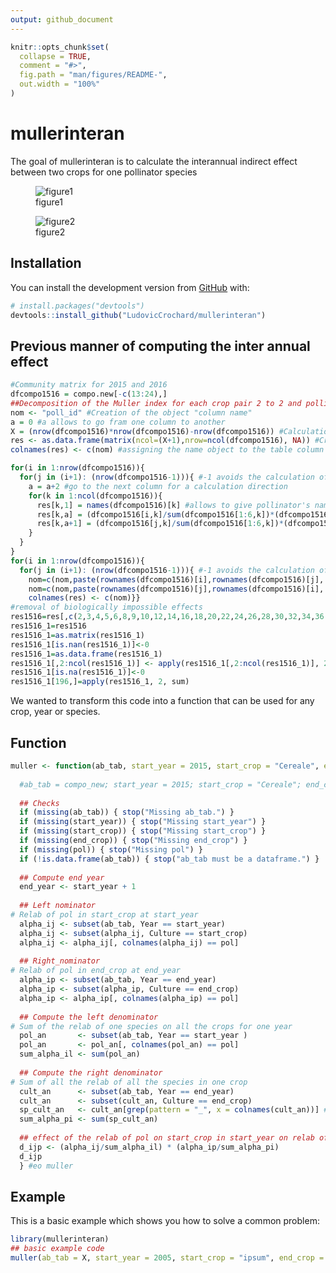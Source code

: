 ```yaml
---
output: github_document
---
```


<!-- README.md is generated from README.Rmd. Please edit that file -->

```r
knitr::opts_chunk$set(
  collapse = TRUE,
  comment = "#>",
  fig.path = "man/figures/README-",
  out.width = "100%"
)
```

# mullerinteran

<!-- badges: start -->
<!-- badges: end -->

The goal of mullerinteran is to calculate the interannual indirect effect between two crops for one pollinator species


![figure1](./image/Indirect_effect.JPG)






![figure2](./image/calculate.JPG)






## Installation

You can install the development version from [GitHub](https://github.com/) with:

``` r
# install.packages("devtools")
devtools::install_github("LudovicCrochard/mullerinteran")
```

## Previous manner of computing the inter annual effect
```r
#Community matrix for 2015 and 2016
dfcompo1516 = compo.new[-c(13:24),]
##Decomposition of the Muller index for each crop pair 2 to 2 and pollinator
nom <- "poll_id" #Creation of the object "column name"
a = 0 #a allows to go fram one column to another
X = (nrow(dfcompo1516)*nrow(dfcompo1516)-nrow(dfcompo1516)) #Calculation the number of columns for the table of results
res <- as.data.frame(matrix(ncol=(X+1),nrow=ncol(dfcompo1516), NA)) #Creation of the results table
colnames(res) <- c(nom) #assigning the name object to the table column

for(i in 1:nrow(dfcompo1516)){
  for(j in (i+1): (nrow(dfcompo1516-1))){ #-1 avoids the calculation of the effect of the last plant on itself
    a = a+2 #go to the next column for a calculation direction
    for(k in 1:ncol(dfcompo1516)){
      res[k,1] = names(dfcompo1516)[k] #allows to give pollinator's name to the line
      res[k,a] = (dfcompo1516[i,k]/sum(dfcompo1516[1:6,k])*(dfcompo1516[j,k]/sum(dfcompo1516[j,])))
      res[k,a+1] = (dfcompo1516[j,k]/sum(dfcompo1516[1:6,k])*(dfcompo1516[i,k]/sum(dfcompo1516[i,]))) #calculation the effect for each pollinator
    }
  }
}
for(i in 1:nrow(dfcompo1516)){
  for(j in (i+1): (nrow(dfcompo1516-1))){ #-1 avoids the calculation of the effect of the last plant on itself
    nom=c(nom,paste(rownames(dfcompo1516)[i],rownames(dfcompo1516)[j], sep="_"))
    nom=c(nom,paste(rownames(dfcompo1516)[j],rownames(dfcompo1516)[i], sep="_")) #evolution of the name of the columns that will take the name of the association of each plant
    colnames(res) <- c(nom)}}
#removal of biologically impossible effects
res1516=res[,c(2,3,4,5,6,8,9,10,12,14,16,18,20,22,24,26,28,30,32,34,36,38,40,42,44,46,47,48,50,52,54,56,58,60,63,64,65,66,68,70,72,74,76,78,80,82,84,86,88,90,92,94,96,98,100,102)]
res1516_1=res1516
res1516_1=as.matrix(res1516_1)
res1516_1[is.nan(res1516_1)]<-0
res1516_1=as.data.frame(res1516_1)
res1516_1[,2:ncol(res1516_1)] <- apply(res1516_1[,2:ncol(res1516_1)], 2, as.numeric)
res1516_1[is.na(res1516_1)]<-0
res1516_1[196,]=apply(res1516_1, 2, sum)
```

We wanted to transform this code into a function that can be used for any crop, year or species.

## Function
```r
muller <- function(ab_tab, start_year = 2015, start_crop = "Cereale", end_crop = "Colza", pol = "Abia_sericea"){
  
  #ab_tab = compo_new; start_year = 2015; start_crop = "Cereale"; end_crop = "Colza"; pol = "Abia_sericea"
  
  ## Checks
  if (missing(ab_tab)) { stop("Missing ab_tab.") }
  if (missing(start_year)) { stop("Missing start_year") }
  if (missing(start_crop)) { stop("Missing start_crop") }
  if (missing(end_crop)) { stop("Missing end_crop") }
  if (missing(pol)) { stop("Missing pol") }
  if (!is.data.frame(ab_tab)) { stop("ab_tab must be a dataframe.") }
  
  ## Compute end year
  end_year <- start_year + 1
  
  ## Left nominator
# Relab of pol in start_crop at start_year
  alpha_ij <- subset(ab_tab, Year == start_year)
  alpha_ij <- subset(alpha_ij, Culture == start_crop)
  alpha_ij <- alpha_ij[, colnames(alpha_ij) == pol]
  
  ## Right_nominator
# Relab of pol in end_crop at end_year
  alpha_ip <- subset(ab_tab, Year == end_year)
  alpha_ip <- subset(alpha_ip, Culture == end_crop)
  alpha_ip <- alpha_ip[, colnames(alpha_ip) == pol]
  
  ## Compute the left denominator
# Sum of the relab of one species on all the crops for one year
  pol_an       <- subset(ab_tab, Year == start_year )
  pol_an       <- pol_an[, colnames(pol_an) == pol]
  sum_alpha_il <- sum(pol_an)
  
  ## Compute the right denominator
# Sum of all the relab of all the species in one crop
  cult_an      <- subset(ab_tab, Year == end_year)
  cult_an      <- subset(cult_an, Culture == end_crop)
  sp_cult_an   <- cult_an[grep(pattern = "_", x = colnames(cult_an))] # select the column with species relab only
  sum_alpha_pi <- sum(sp_cult_an)
  
  ## effect of the relab of pol on start_crop in start_year on relab of pol on end_crop in end_year
  d_ijp <- (alpha_ij/sum_alpha_il) * (alpha_ip/sum_alpha_pi)
  d_ijp
  } #eo muller
```

## Example

This is a basic example which shows you how to solve a common problem:

```r
library(mullerinteran)
## basic example code
muller(ab_tab = X, start_year = 2005, start_crop = "ipsum", end_crop = "dolor", pol = "Sit_praesent")
```

